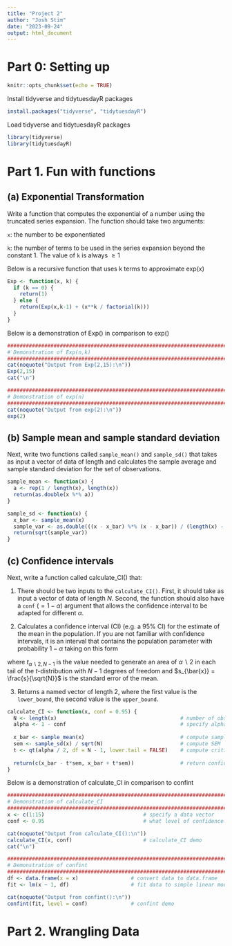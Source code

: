 ```yaml
---
title: "Project 2"
author: "Josh Stim"
date: "2023-09-24"
output: html_document
---
```


# Part 0: Setting up

```r
knitr::opts_chunk$set(echo = TRUE)
```

Install tidyverse and tidytuesdayR packages
```r
install.packages("tidyverse", "tidytuesdayR")
```

Load tidyverse and tidytuesdayR packages
```r
library(tidyverse)
library(tidytuesdayR)
```

# Part 1. Fun with functions

## (a) Exponential Transformation

Write a function that computes the exponential of a number using the truncated series expansion. The function should take two arguments:

`x`: the number to be exponentiated

`k`: the number of terms to be used in the series expansion beyond the constant 1. The value of `k` is always $\geq 1$

Below is a recursive function that uses k terms to approximate exp(x)
```r
Exp <- function(x, k) {
  if (k == 0) {
    return(1)
  } else {
    return(Exp(x,k-1) + (x**k / factorial(k)))
  }
}
```

Below is a demonstration of Exp() in comparison to exp()
```r
################################################################################
# Demonstration of Exp(n,k)
################################################################################
cat(noquote("Output from Exp(2,15):\n"))
Exp(2,15)
cat("\n")

################################################################################
# Demonstration of exp(n)
################################################################################
cat(noquote("Output from exp(2):\n"))
exp(2)
```

## (b) Sample mean and sample standard deviation

Next, write two functions called `sample_mean()` and `sample_sd()` that takes as input a vector of data of length 
and calculates the sample average and sample standard deviation for the set of observations.
 
```r
sample_mean <- function(x) {
  a <- rep(1 / length(x), length(x))
  return(as.double(x %*% a))
}

sample_sd <- function(x) {
  x_bar <- sample_mean(x)
  sample_var <- as.double(((x - x_bar) %*% (x - x_bar)) / (length(x) - 1))
  return(sqrt(sample_var))
}
```

## (c) Confidence intervals

Next, write a function called calculate_CI() that:

1. There should be two inputs to the `calculate_CI()`. First, it should take as input a vector of data of length $N$. Second, the function should also have a `conf` ($=1-\alpha$) argument that allows the confidence interval to be adapted for different $\alpha$.

2. Calculates a confidence interval (CI) (e.g. a 95% CI) for the estimate of the mean in the population. If you are not familiar with confidence intervals, it is an interval that contains the population parameter with probability 
$1-\alpha$ taking on this form

\begin{align*}
\bar{x} &\pm t_{\alpha \backslash 2, N-1}s{\bar{x}}
\end{align*}
where $t_{\alpha \backslash 2, N-1}$ is the value needed to generate an area of $\alpha \backslash 2$ in each tail of the $t$-distribution with $N-1$ degrees of freedom and $s_{\bar{x}} = \frac{s}{\sqrt{N}}$ is the standard error of the mean. 

3. Returns a named vector of length 2, where the first value is the `lower_bound`, the second value is the `upper_bound`.

```r
calculate_CI <- function(x, conf = 0.95) {
  N <- length(x)                                        # number of observations
  alpha <- 1 - conf                                     # specify alpha
  
  x_bar <- sample_mean(x)                               # compute sample mean                                    
  sem <- sample_sd(x) / sqrt(N)                         # compute SEM
  t <- qt(alpha / 2, df = N - 1, lower.tail = FALSE)    # compute critical t-value
  
  return(c(x_bar - t*sem, x_bar + t*sem))               # return confidence interval
}
```

Below is a demonstration of calculate_CI in comparison to confint
```r
################################################################################
# Demonstration of calculate_CI
################################################################################
x <- c(1:15)                                # specify a data vector
conf <- 0.95                                # what level of confidence we want

cat(noquote("Output from calculate_CI():\n"))
calculate_CI(x, conf)                       # calculate_CI demo
cat("\n")

################################################################################
# Demonstration of confint
################################################################################
df <- data.frame(x = x)                 # convert data to data.frame
fit <- lm(x ~ 1, df)                    # fit data to simple linear model (intercept only)

cat(noquote("Output from confint():\n"))
confint(fit, level = conf)              # confint demo
```

# Part 2. Wrangling Data
